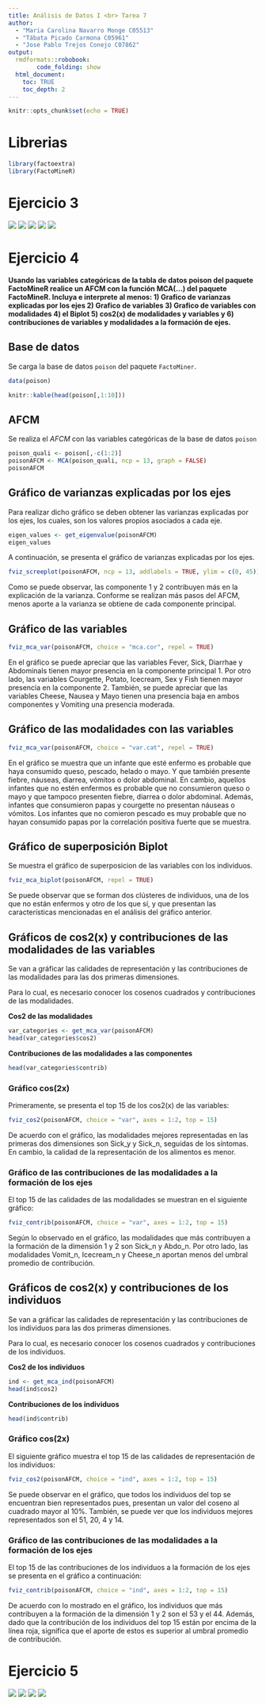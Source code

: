 ```yaml
---
title: Análisis de Datos I <br> Tarea 7
author:
  - "Maria Carolina Navarro Monge C05513"
  - "Tábata Picado Carmona C05961"
  - "Jose Pablo Trejos Conejo C07862"
output:
  rmdformats::robobook:
        code_folding: show
  html_document:
    toc: TRUE
    toc_depth: 2
---
```



```r
knitr::opts_chunk$set(echo = TRUE)
```

# Librerias
```r
library(factoextra)
library(FactoMineR)
```

# Ejercicio 3

<img src="demostraciones_tarea_7-0001.jpg">
<img src="demostraciones_tarea_7-0002.jpg">
<img src="demostraciones_tarea_7-0003.jpg">
<img src="demostraciones_tarea_7-0004.jpg">
<img src="demostraciones_tarea_7-0005.jpg">

# Ejercicio 4
  
**Usando las variables categóricas de la tabla de datos poison del paquete FactoMineR realice un AFCM con la función MCA(...) del paquete FactoMineR. Incluya e interprete al menos: 1) Grafico de varianzas explicadas por los ejes 2) Grafico de variables 3) Grafico de variables con modalidades 4) el Biplot 5) cos2(x) de modalidades y variables y 6) contribuciones de variables y modalidades a la formación de ejes.**

## Base de datos

Se carga la base de datos `poison` del paquete `FactoMiner`.
```r
data(poison)

knitr::kable(head(poison[,1:10]))
```

## AFCM

Se realiza el *AFCM* con las variables categóricas de la base de datos `poison`
```r
poison_quali <- poison[,-c(1:2)]
poisonAFCM <- MCA(poison_quali, ncp = 13, graph = FALSE)
poisonAFCM
```
## Gráfico de varianzas explicadas por los ejes


Para realizar dicho gráfico se deben obtener las varianzas explicadas por los 
ejes, los cuales, son los valores propios asociados a cada eje.

```r
eigen_values <- get_eigenvalue(poisonAFCM)
eigen_values
```

A continuación, se presenta el gráfico de varianzas explicadas por los ejes.

```r
fviz_screeplot(poisonAFCM, ncp = 13, addlabels = TRUE, ylim = c(0, 45))
```
Como se puede observar, las componente 1 y 2 contribuyen más en la explicación
de la varianza. Conforme se realizan más pasos del AFCM, menos aporte a la varianza
se obtiene de cada componente principal. 

## Gráfico de las variables

```r
fviz_mca_var(poisonAFCM, choice = "mca.cor", repel = TRUE) 
```

En el gráfico se puede apreciar que las variables Fever, Sick, Diarrhae y 
Abdominals tienen mayor presencia en la componente principal 1. Por otro lado, 
las variables Courgette, Potato, Icecream, Sex y Fish tienen mayor presencia en
la componente 2. También, se puede apreciar que las variables Cheese, Nausea y 
Mayo tienen una presencia baja en ambos componentes y Vomiting una presencia 
moderada. 

## Gráfico de las modalidades con las variables 

```r
fviz_mca_var(poisonAFCM, choice = "var.cat", repel = TRUE)
```
En el gráfico se muestra que un infante que esté enfermo es probable que haya 
consumido queso, pescado, helado o mayo. Y que también presente fiebre, náuseas, 
diarrea, vómitos o dolor abdominal. En cambio, aquellos infantes que no estén 
enfermos es probable que no consumieron queso o mayo y que tampoco presenten fiebre, 
diarrea o  dolor abdominal. Además, infantes que consumieron papas y courgette no 
presentan náuseas o vómitos. Los infantes que no comieron pescado es muy probable
que no hayan consumido papas por la correlación positiva fuerte que se muestra.

## Gráfico de superposición Biplot

Se muestra el gráfico de superposicion de las variables con los individuos.

```r
fviz_mca_biplot(poisonAFCM, repel = TRUE)
```

Se puede observar que se forman dos clústeres de individuos, una de los que no 
están enfermos y otro de los que sí, y que presentan las características mencionadas
en el análisis del  gráfico anterior.

## Gráficos de cos2(x) y contribuciones de las modalidades de las variables

Se van a gráficar las calidades de representación y las contribuciones de las 
modalidades para las dos primeras dimensiones.

Para lo cual, es necesario conocer los cosenos cuadrados y contribuciones de las
modalidades. 

**Cos2 de las modalidades**
```r
var_categories <- get_mca_var(poisonAFCM)
head(var_categories$cos2)
```

**Contribuciones de las modalidades a las componentes**
```r
head(var_categories$contrib)
```
### Gráfico cos(2x)

Primeramente, se presenta el top 15 de los cos2(x) de las variables:

```r
fviz_cos2(poisonAFCM, choice = "var", axes = 1:2, top = 15)
```
De acuerdo con el gráfico, las modalidades mejores representadas en las primeras
dos dimensiones son Sick_y y Sick_n, seguidas de los síntomas. En cambio, la 
calidad de la representación de los alimentos es menor. 
      
### Gráfico de las contribuciones de las modalidades a la formación de los ejes 

El top 15 de las calidades de las modalidades se muestran en el siguiente gráfico:

```r
fviz_contrib(poisonAFCM, choice = "var", axes = 1:2, top = 15)
```
Según lo observado en el gráfico, las modalidades que más contribuyen a la 
formación de la dimensión 1 y 2 son Sick_n y Abdo_n. Por otro lado, las
modalidades Vomit_n, Icecream_n y Cheese_n aportan menos del umbral promedio
de contribución.

## Gráficos de cos2(x) y contribuciones de los individuos

Se van a gráficar las calidades de representación y las contribuciones de los
individuos para las dos primeras dimensiones.

Para lo cual, es necesario conocer los cosenos cuadrados y contribuciones de los
individuos. 

**Cos2 de los individuos**
```r
ind <- get_mca_ind(poisonAFCM)
head(ind$cos2)
```
**Contribuciones de los individuos**

```r
head(ind$contrib)
```
### Gráfico cos(2x)

El siguiente gráfico muestra el top 15 de las calidades de representación 
de los individuos:

```r
fviz_cos2(poisonAFCM, choice = "ind", axes = 1:2, top = 15)
```
Se puede observar en el gráfico, que todos los individuos del top se encuentran
bien representados pues, presentan un valor del coseno al cuadrado mayor al 10%.
También, se puede ver que los individuos mejores representados son el 51, 20, 4 
y 14.


### Gráfico de las contribuciones de las modalidades a la formación de los ejes 

El top 15 de las contribuciones de los individuos a la formación de los ejes
se presenta en el gráfico a continuación:
```r
fviz_contrib(poisonAFCM, choice = "ind", axes = 1:2, top = 15)
```
De acuerdo con lo mostrado en el gráfico, los individuos que más contribuyen a la 
formación de la dimensión 1 y 2 son el 53 y el 44. Además, dado que la contribución
de los individuos del top 15 están por encima de la línea roja, significa
que el aporte de estos es superior al umbral promedio de contribución.

# Ejercicio 5

<img src="5.1.png">
<img src="5.2.png">
<img src="5.3.png">
<img src="5.4.png">

